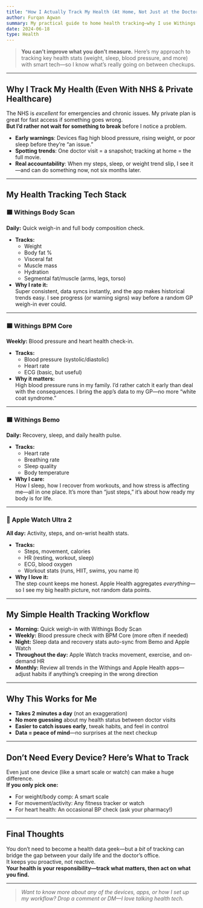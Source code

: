 ```yaml
---
title: "How I Actually Track My Health (At Home, Not Just at the Doctor)"
author: Furqan Agwan
summary: My practical guide to home health tracking—why I use Withings smart devices, Apple Watch Ultra 2, and a simple workflow to spot trends before they become problems. Real data, real peace of mind.
date: 2024-06-18
type: Health
---
```


> **You can’t improve what you don’t measure.** Here’s my approach to tracking key health stats (weight, sleep, blood pressure, and more) with smart tech—so I know what’s really going on between checkups.

---

## Why I Track My Health (Even With NHS & Private Healthcare)

The NHS is *excellent* for emergencies and chronic issues. My private plan is great for fast access if something goes wrong.  
**But I’d rather not wait for something to break** before I notice a problem.

- **Early warnings**: Devices flag high blood pressure, rising weight, or poor sleep before they’re “an issue.”
- **Spotting trends**: One doctor visit = a snapshot; tracking at home = the full movie.
- **Real accountability**: When my steps, sleep, or weight trend slip, I see it—and can do something now, not six months later.

---

## My Health Tracking Tech Stack

### 🟦 Withings Body Scan

**Daily:** Quick weigh-in and full body composition check.

- **Tracks:**  
  - Weight  
  - Body fat %  
  - Visceral fat  
  - Muscle mass  
  - Hydration  
  - Segmental fat/muscle (arms, legs, torso)
- **Why I rate it:**  
  Super consistent, data syncs instantly, and the app makes historical trends easy. I see progress (or warning signs) way before a random GP weigh-in ever could.

---

### 🟦 Withings BPM Core

**Weekly:** Blood pressure and heart health check-in.

- **Tracks:**  
  - Blood pressure (systolic/diastolic)  
  - Heart rate  
  - ECG (basic, but useful)
- **Why it matters:**  
  High blood pressure runs in my family. I’d rather catch it early than deal with the consequences. I bring the app’s data to my GP—no more “white coat syndrome.”

---

### 🟦 Withings Bemo

**Daily:** Recovery, sleep, and daily health pulse.

- **Tracks:**  
  - Heart rate  
  - Breathing rate  
  - Sleep quality  
  - Body temperature
- **Why I care:**  
  How I sleep, how I recover from workouts, and how stress is affecting me—all in one place. It’s more than “just steps,” it’s about how ready my body is for life.

---

### 🍏 Apple Watch Ultra 2

**All day:** Activity, steps, and on-wrist health stats.

- **Tracks:**  
  - Steps, movement, calories  
  - HR (resting, workout, sleep)  
  - ECG, blood oxygen  
  - Workout stats (runs, HIIT, swims, you name it)
- **Why I love it:**  
  The step count keeps me honest. Apple Health aggregates *everything*—so I see my big health picture, not random data points.

---

## My Simple Health Tracking Workflow

- **Morning:** Quick weigh-in with Withings Body Scan
- **Weekly:** Blood pressure check with BPM Core (more often if needed)
- **Night:** Sleep data and recovery stats auto-sync from Bemo and Apple Watch
- **Throughout the day:** Apple Watch tracks movement, exercise, and on-demand HR
- **Monthly:** Review all trends in the Withings and Apple Health apps—adjust habits if anything’s creeping in the wrong direction

---

## Why This Works for Me

- **Takes 2 minutes a day** (not an exaggeration)
- **No more guessing** about my health status between doctor visits
- **Easier to catch issues early**, tweak habits, and feel in control
- **Data = peace of mind**—no surprises at the next checkup

---

## Don’t Need Every Device? Here’s What to Track

Even just one device (like a smart scale or watch) can make a huge difference.  
**If you only pick one:**  
- For weight/body comp: A smart scale  
- For movement/activity: Any fitness tracker or watch  
- For heart health: An occasional BP check (ask your pharmacy!)

---

## Final Thoughts

You don’t need to become a health data geek—but a *bit* of tracking can bridge the gap between your daily life and the doctor’s office.  
It keeps you proactive, not reactive.  
**Your health is your responsibility—track what matters, then act on what you find.**

---

> _Want to know more about any of the devices, apps, or how I set up my workflow? Drop a comment or DM—I love talking health tech._
